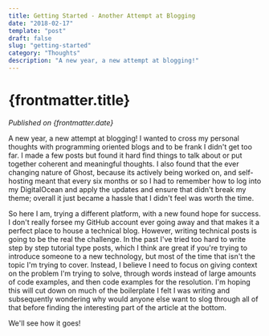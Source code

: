 ```yaml
---
title: Getting Started - Another Attempt at Blogging
date: "2018-02-17"
template: "post"
draft: false
slug: "getting-started"
category: "Thoughts"
description: "A new year, a new attempt at blogging!"
---
```



# {frontmatter.title}

<PublishedOnOldBlog />

_Published on {frontmatter.date}_

A new year, a new attempt at blogging! I wanted to cross my personal thoughts with programming oriented blogs and to be
frank I didn't get too far. I made a few posts but found it hard find things to talk about or put together coherent and
meaningful thoughts. I also found that the ever changing nature of Ghost, because its actively being worked on, and
self-hosting meant that every six months or so I had to remember how to log into my DigitalOcean and apply the
updates and ensure that didn't break my theme; overall it just became a hassle that I didn't feel was worth the time.

So here I am, trying a different platform, with a new found hope for success. I don't really forsee my GitHub account
ever going away and that makes it a perfect place to house a technical blog. However, writing technical posts is going
to be the real the challenge. In the past I've tried too hard to write step by step tutorial type posts, which I think
are great if you're trying to introduce someone to a new technology, but most of the time that isn't the topic I'm
trying to cover. Instead, I believe I need to focus on giving context on the problem I'm trying to solve, through words
instead of large amounts of code examples, and then code examples for the resolution. I'm hoping this will cut down
on much of the boilerplate I felt I was writing and subsequently wondering why would anyone else want to slog through
all of that before finding the interesting part of the article at the bottom.

We'll see how it goes!
